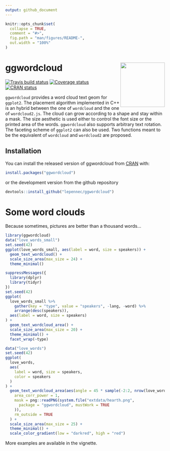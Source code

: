 ```yaml
---
output: github_document
---
```


<!-- README.md is generated from README.Rmd. Please edit that file -->

```r
knitr::opts_chunk$set(
  collapse = TRUE,
  comment = "#>",
  fig.path = "man/figures/README-",
  out.width = "100%"
)
```

# ggwordcloud <img src="man/figures/logo.png" align="right" height=140/>
 
[![Travis build status](https://travis-ci.org/lepennec/ggwordcloud.svg?branch=master)](https://travis-ci.org/lepennec/ggwordcloud)
[![Coverage status](https://codecov.io/gh/lepennec/ggwordcloud/branch/master/graph/badge.svg)](https://codecov.io/github/lepennec/ggwordcloud?branch=master)
[![CRAN status](https://www.r-pkg.org/badges/version/ggwordcloud)](https://cran.r-project.org/package=ggwordcloud)

`ggwordcloud` provides a word cloud text geom for `ggplot2`.  The placement algorithm implemented in C++ is an hybrid between the one of `wordcloud` and the one of `wordcloud2.js`. The cloud can grow according to a shape and stay within a mask. The size aesthetic is used either to control the font size or the printed area of the words. `ggwordcloud` also supports arbitrary text rotation. The faceting scheme of `ggplot2` can also be used. Two functions meant to be the equivalent of `wordcloud` and `wordcloud2` are proposed.


## Installation

You can install the released version of ggwordcloud from [CRAN](https://CRAN.R-project.org) with:
```r
install.packages("ggwordcloud")
```
or the development version from the github repository
```r
devtools::install_github("lepennec/ggwordcloud")
```

# Some word clouds

Because sometimes, pictures are better than a thousand words...

```r
library(ggwordcloud)
data("love_words_small")
set.seed(42)
ggplot(love_words_small, aes(label = word, size = speakers)) +
  geom_text_wordcloud() +
  scale_size_area(max_size = 24) +
  theme_minimal()
```


```r
suppressMessages({
  library(dplyr)
  library(tidyr)
})
set.seed(42)
ggplot(
  love_words_small %>%
    gather(key = "type", value = "speakers", -lang, -word) %>%
    arrange(desc(speakers)),
  aes(label = word, size = speakers)
) +
  geom_text_wordcloud_area() +
  scale_size_area(max_size = 20) +
  theme_minimal() +
  facet_wrap(~type)
```



```r
data("love_words")
set.seed(42)
ggplot(
  love_words,
  aes(
    label = word, size = speakers,
    color = speakers
  )
) +
  geom_text_wordcloud_area(aes(angle = 45 * sample(-2:2, nrow(love_words), replace = TRUE)),
    area_corr_power = 1,
    mask = png::readPNG(system.file("extdata/hearth.png",
      package = "ggwordcloud", mustWork = TRUE
    )),
    rm_outside = TRUE
  ) +
  scale_size_area(max_size = 25) +
  theme_minimal() +
  scale_color_gradient(low = "darkred", high = "red")
```

More examples are available in the vignette.


